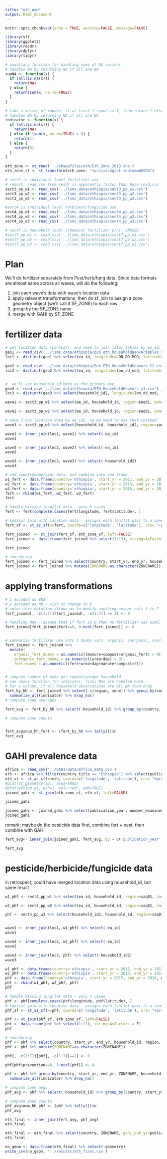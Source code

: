 ```yaml
---
title: "eth_new"
output: html_document
---
```


```r
knitr::opts_chunk$set(echo = TRUE, warning=FALSE, message=FALSE)
```

```r
library(sf)
library(ggplot2)
library(readr)
library(dplyr)
library(tidyr)
```


```r
# auxiliary function for handling sums of NA vectors
# handles NA by returning NA if all are NA
sumNA <- function(x) {
  if (all(is.na(x))) {
    return(NA)
  } else {
    return(sum(x, na.rm=TRUE))
  }
}

# take a vector of inputs: if at least 1 input is 1, then return 1 else 0.
# handles NA by returning NA if all are NA
indicator <- function(x) {
  if (all(is.na(x))) {
    return(NA)
  } else if (sum(x, na.rm=TRUE) > 0) {
    return(1)
  } else {
    return(0)
  }
}
```



```r
eth_zone <- st_read('../shapefiles/eth/Eth_Zone_2013.shp')
eth_zone_sf <- st_transform(eth_zone, "+proj=longlat +datum=WGS84")
```


```r
# sect3 is individual level fertilizer use
# remark: read_csv from readr is apparently faster than base read.csv
sect3_pp_w1 <- read_csv('../lsms_data/ethiopia/sect3_pp_w1.csv')
sect3_pp_w2 <- read_csv('../lsms_data/ethiopia/sect3_pp_w2.csv') 
sect3_pp_w3 <- read_csv('../lsms_data/ethiopia/sect3_pp_w3.csv')

#sect4 is individual level herb/pest/fungicide use
sect4_pp_w1 <- read_csv('../lsms_data/ethiopia/sect4_pp_w1.csv')
sect4_pp_w2 <- read_csv('../lsms_data/ethiopia/sect4_pp_w2.csv')
sect4_pp_w3 <- read_csv('../lsms_data/ethiopia/sect4_pp_w3.csv')

# sect7 is household level (chemical fertilizer y/n). UNUSED
#sect7_pp_w1 <- read_csv('../lsms_data/ethiopia/sect7_pp_w1.csv')
#sect7_pp_w2 <- read_csv('../lsms_data/ethiopia/sect7_pp_w2.csv')
#sect7_pp_w3 <- read_csv('../lsms_data/ethiopia/sect7_pp_w3.csv')
```



# Plan

We'll do fertilizer separately from Pest/herb/fung data. Since data formats are almost same across all waves, will do the following:

1) join each wave's data with wave's location data
2) apply relevant transformations, then do sf_join to assign a zone geometry object (we'll call it SF_ZONE) to each row
3) group by the SF_ZONE name
4) merge with GAHI by SF_ZONE

# fertilizer data


```r
# get location data (Lon/Lat), and need to join later tables by ea_id.
geo1 <- read_csv('../lsms_data/ethiopia/pub_eth_householdgeovariables_y1.csv')
loc1 <- distinct(geo1 %>% select(ea_id, longitude=LON_DD_MOD, latitude=LAT_DD_MOD))

geo2 <- read_csv('../lsms_data/ethiopia/Pub_ETH_HouseholdGeovars_Y2.csv')
loc2 <- distinct(geo2 %>% select(ea_id, longitude=lon_dd_mod, latitude=lat_dd_mod))


#  we'll use household_id here as the primary key
geo3 <- read_csv('../lsms_data/ethiopia/ETH_HouseholdGeovars_y3.csv')
loc3 <- distinct(geo3 %>% select(household_id2, longitude=lon_dd_mod, latitude=lat_dd_mod))

```



```r

wave1 <- sect3_pp_w1 %>% select(ea_id, household_id, region=saq01, zone=saq02, fert=pp_s3q14, urea=pp_s3q15, dap=pp_s3q18, manure=pp_s3q21, compost=pp_s3q23, organic_fert=pp_s3q25) %>% drop_na(fert, household_id)

wave2 <- sect3_pp_w2 %>% select(ea_id, household_id, region=saq01, zone=saq02, fert=pp_s3q14, urea=pp_s3q15, dap=pp_s3q18, manure=pp_s3q21, compost=pp_s3q23, organic_fert=pp_s3q25) %>% drop_na(fert, household_id)

# wave 3 has location data by ea_id2, so we need to use that instead
wave3 <- sect3_pp_w3 %>% select(household_id, household_id2, region=saq01, zone=saq02, fert=pp_s3q14, urea=pp_s3q15, dap=pp_s3q18, manure=pp_s3q21, compost=pp_s3q23, organic_fert=pp_s3q25) %>% drop_na(fert, household_id)

```


```r

wave1 <- inner_join(loc1, wave1) %>% select(-ea_id)
wave1

wave2 <- inner_join(loc2, wave2) %>% select(-ea_id)
wave2

wave3 <- inner_join(loc3, wave3) %>% select(-household_id2)
wave3

```



```r
# add countryname/year data, and combine into one frame
w1_fert <- data.frame(country='ethiopia', start_yr = 2011, end_yr = 2012, wave1, stringsAsFactors = F) 
w2_fert <- data.frame(country='ethiopia', start_yr = 2013, end_yr = 2014, wave2, stringsAsFactors = F)
w3_fert <- data.frame(country='ethiopia', start_yr = 2015, end_yr = 2016, wave3, stringsAsFactors = F)
fert <- rbind(w1_fert, w2_fert, w3_fert)
fert
```

```r
# handle missing long/lat data - only 8 cases
fert <- fert[complete.cases(fert$longitude, fert$latitude), ]
```

```r
# spatial join with location data - assigns each lon/lat pair to a zone 
fert_sf <- st_as_sf(x=fert, coords=c('longitude', 'latitude'), crs= "+proj=longlat +datum=WGS84")

fert_joined  <- st_join(fert_sf, eth_zone_sf, left=FALSE)
fert_joined <- data.frame(fert_joined %>% select(1:13), stringsAsFactors = F)
```

```r
fert_joined
```

```r
# reordering
fert_joined <- fert_joined %>% select(country, start_yr, end_yr, household_id, region, zone, ZONENAME, fert, urea, dap, manure, compost, organic_fert)
fert_joined <- fert_joined %>% mutate(ZONENAME=as.character(ZONENAME))
```

# applying transformations

```r


# 1 encoded as YES
# 2 encoded as NO - wish to change to 0
# note: this notation allows us to modify anything except cols 1 to 7
fert_joined[, -c(1:7)][fert_joined[, -c(1:7)] == 2] <- 0

# handling NAs - assume that if fert is 0 then no fertilizer was used, so set other columns to 0
fert_joined[fert_joined$fert==0, 8:ncol(fert_joined)] <- 0


# summarize fertilizer use into 3 dummy vars: organic, inorganic, overall
fert_joined <- fert_joined %>%
  mutate(
    organic_fert_dummy = as.numeric((manure+compost+organic_fert) > 0),
    inorganic_fert_dummy = as.numeric((urea+dap) > 0),
    fert_dummy = as.numeric((fert+urea+dap+manure+compost>0)))


# compute number of uses per region|unique household
# see above function for indicator. final NAs are handled here.
# for a column, if all household observations are all NA then drop
fert_by_hh <- fert_joined %>% select(-c(region, zone)) %>% group_by(country, start_yr, end_yr, ZONENAME, household_id) %>%
  summarize_all(indicator) %>% drop_na()
# compute zone averages

fert_avg <- fert_by_hh %>% select(-household_id) %>% group_by(country, start_yr, end_yr,  ZONENAME) %>% summarize_all(mean)

# compute zone counts


fert_avg$num_hh_fert <- (fert_by_hh %>% tally())$n
fert_avg

```



# GAHI prevalence data
```r
africa <- read_csv('../GAHI/data/africa_data.csv')
eth <- africa %>% filter(country_title == 'Ethiopia') %>% select(publication_year, prevalence, number_examined, number_positive, longitude, latitude) %>% drop_na()
eth_sf <- st_as_sf(x=eth, coords=c('longitude', 'latitude'), crs= "+proj=longlat +datum=WGS84")
#plot(st_geometry(sp), axes=TRUE)
#plot(africa_pt, pch=1, col='red', add=TRUE)
joined_gahi <- st_join(eth_zone_sf, eth_sf, left=FALSE)
```

```r
joined_gahi
```


```r
joined_gahi <- joined_gahi %>% select(publication_year, number_examined, number_positive, ZONENAME) %>% group_by(publication_year, ZONENAME) %>% summarize(prevalence=sum(number_positive)/sum(number_examined), num_examined=sum(number_examined), num_positive=sum(number_positive))
joined_gahi
```

remark: maybe do the pesticide data first, combine fert + pest, then combine with GAHI

```r
fert_avg<- inner_join(joined_gahi, fert_avg, by = c('publication_year' = 'start_yr', 'ZONENAME' = 'ZONENAME'))
```

```r
fert_avg
```





# pesticide/herbicide/fungicide data

in retrospect, could have merged location data using household_id, but same result

```r
w1_phf <- sect4_pp_w1 %>% select(ea_id, household_id, region=saq01, zone=saq02, prevention=pp_s4q04, pest=pp_s4q05, herb=pp_s4q06, fung=pp_s4q07) %>% drop_na(household_id, prevention) 

w2_phf <- sect4_pp_w2 %>% select(ea_id, household_id, region=saq01, zone=saq02, prevention=pp_s4q04, pest=pp_s4q05, herb=pp_s4q06, fung=pp_s4q07) %>% drop_na(household_id, prevention) 

phf <- sect4_pp_w3 %>% select(household_id2, household_id, region=saq01, zone=saq02, prevention=pp_s4q04, pest=pp_s4q05, herb=pp_s4q06, fung=pp_s4q07) %>% drop_na(household_id, prevention) 


wave1 <- inner_join(loc1, w1_phf) %>% select(-ea_id)
wave1

wave2 <- inner_join(loc2, w2_phf) %>% select(-ea_id)
wave2

wave3 <- inner_join(loc3, phf) %>% select(-household_id2)
wave3
```

```r
w1_phf <- data.frame(country='ethiopia', start_yr = 2011, end_yr = 2012, wave1, stringsAsFactors = F) 
w2_phf <- data.frame(country='ethiopia', start_yr = 2013, end_yr = 2014, wave2, stringsAsFactors = F)
phf <- data.frame(country='ethiopia', start_yr = 2015, end_yr = 2016, wave3, stringsAsFactors = F)
phf <- rbind(w1_phf, w2_phf, phf)
phf
```

```r
# handle missing long/lat data - only 4 cases
phf <- phf[complete.cases(phf$longitude, phf$latitude), ]
# spatial join with location data - assigns each lon/lat pair to a zone 
phf_sf <- st_as_sf(x=phf, coords=c('longitude', 'latitude'), crs= "+proj=longlat +datum=WGS84")

phf <- st_join(phf_sf, eth_zone_sf, left=FALSE)
phf <- data.frame(phf %>% select(1:11), stringsAsFactors = F)
phf
```




```r
# reordering
phf <- phf %>% select(country, start_yr, end_yr, household_id, region, zone, ZONENAME, prevention, pest, herb, fung)
phf <- phf %>% mutate(ZONENAME=as.character(ZONENAME))

phf[, -c(1:7)][phf[, -c(1:7)]==2] <- 0

phf[phf$prevention==0, 8:ncol(phf)] <- 0

phf <- phf %>% group_by(country, start_yr, end_yr, ZONENAME, household_id) %>% 
  summarize_all(indicator) %>% drop_na()

# compute zone avgs
phf_avg <- phf %>% select(-household_id) %>% group_by(country, start_yr, end_yr, ZONENAME) %>% summarize_all(mean)

# compute zone counts
phf_avg$num_hh_phf <- (phf %>% tally())$n
phf_avg
```

```r
eth_final <- inner_join(fert_avg, phf_avg)
eth_final
```


```r
eth_final <- eth_final %>% select(country, ZONENAME, gahi_pub_yr=publication_year, lsms_start_yr=start_yr, lsms_end_yr=end_yr, prevalence, num_positive, num_examined, fert, urea, dap, manure, compost, organic_fert, organic_fert_dummy, inorganic_fert_dummy, fert_dummy, num_hh_fert, prevention, pest, herb, fung, num_hh_phf)
eth_final
```

```r
no_geom <- data.frame(eth_final) %>% select(-geometry)
write_csv(no_geom, '../results/eth_final.csv')
```

